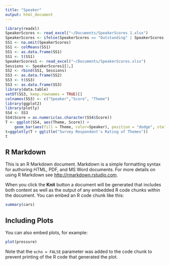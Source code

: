 ```yaml
---
title: "Speaker"
output: html_document
---
```

```r
library(readxl)
SpeakerScores <- read_excel("~/Documents/SpeakerScores 1.xlsx")
SpeakerScores <- ifelse(SpeakerScores == "Outstanding" | SpeakerScores == "Wonderful", 1, ifelse(SpeakerScores == "Good", 0, -1))
SS1 <- na.omit(SpeakerScores) 
SS1 <- colMeans(SS1)
SS1 <- as.data.frame(SS1)
SS1 <- t(SS1)
SpeakerScores1 <- read_excel("~/Documents/SpeakerScores.xlsx")
Sessions <- SpeakerScores1[1,]
SS2 <- rbind(SS1, Sessions)
SS3 <- as.data.frame(SS2)
SS3 <- t(SS3)
SS3 <- as.data.frame(SS3)
library(data.table)
setDT(SS3, keep.rownames = TRUE)[]
colnames(SS3) <- c("Speaker","Score", "Theme")
library(ggplot2)
library(plotly)
SS4 <- SS3
SS4$Score = as.numeric(as.character(SS4$Score))
T <- ggplot(SS4, aes(Theme, Score)) +   
    geom_bar(aes(fill = Theme, color=Speaker), position = "dodge", stat="identity")+scale_color_manual(values=c(rep("white", 45)))+theme(legend.position="none")
t=ggplotly(T + ggtitle("Survey Respondent's Rating of Themes"))
t
```

## R Markdown

This is an R Markdown document. Markdown is a simple formatting syntax for authoring HTML, PDF, and MS Word documents. For more details on using R Markdown see <http://rmarkdown.rstudio.com>.

When you click the **Knit** button a document will be generated that includes both content as well as the output of any embedded R code chunks within the document. You can embed an R code chunk like this:

```r
summary(cars)
```

## Including Plots

You can also embed plots, for example:

```r
plot(pressure)
```

Note that the `echo = FALSE` parameter was added to the code chunk to prevent printing of the R code that generated the plot.
